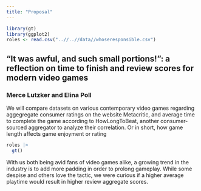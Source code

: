 ```yaml
---
title: "Proposal"
---
```

```r
library(gt)
library(ggplot2)
roles <- read.csv("..//..//data//whoseresponsible.csv") 
```
## "It was awful, and such small portions!": a reflection on time to finish and review scores for modern video games
### Merce Lutzker and Elina Poll
::: {.callout-note title="Project Description"}
We will compare datasets on various contemporary video games regarding aggegregate consumer ratings on the website Metacritic, and average time to complete the game according to HowLongToBeat, another consumer-sourced aggregator to analyze their correlation. Or in short, how game length affects game enjoyment or rating

:::

::: {.callout-note title="Responsibility Plan"}
```r
roles |>
  gt()
```


:::

::: {.callout-note title="Inspirations"}
With us both being avid fans of video games alike, a growing trend in the industry is to add more padding in order to prolong gameplay. While some despise and others love the tactic, we were curious if a higher average playtime would result in higher review aggregate scores.
:::
